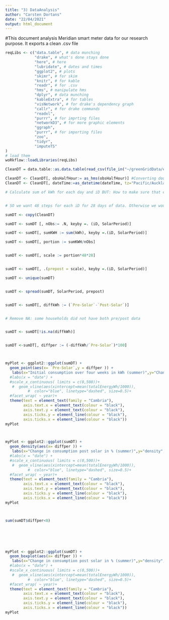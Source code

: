 ```yaml
---
title: "3) DataAnalysis"
author: "Carsten Dortans"
date: "22/04/2021"
output: html_document
---
```


#This document analysis Meridian smart meter data for our research purpose. It exports a clean .csv file

```r

reqLibs <- c("data.table", # data munching
             "drake", # what's done stays done
             "here", # here
             "lubridate", # dates and times
             "ggplot2", # plots
             "skimr", # for skim
             "knitr", # for kable
             "readr", # for .csv
             "hms", # manipulate hms
             "dplyr", # data munching
             "kableExtra", # for tables
             "visNetwork", # for drake's dependency graph
             "callr", # for drake commands
             "readxl",
             "purrr", # for imprting files
             "networkD3", # for more graphic elements
             "ggraph",
             "purrr", # for importing files
             "zoo",
             "tidyr",
             "imputeTS"
)
# load them
woRkflow::loadLibraries(reqLibs)

```


```r

CleanDT = data.table::as.data.table(read_csv(file_in("~/greenGridData/externalData//Meridian/2_Cleaned/cleanMeridian.csv"))) #Requires step 2: cleaning data 

CleanDT <- CleanDT[, obsHalfHour:= as_hms(obsHalfHour)] #Converting double() to time 
CleanDT <- CleanDT[, dateTime:=as_datetime(dateTime, tz="Pacific/Auckland")] #No UTC please.....

```

```r


# Calculate sum of kWh for each day and iD BUT: How to make sure that every day 48 values are considered? Do we need to impute data so that we have 48 obs for each day? What if a day is missing for an iD? 


# SO we want 48 steps for each iD for 28 days of data. Otherwise we wouldn't comapre apples with apples 

sumDT <- copy(CleanDT)

sumDT <- sumDT [, nObs:= .N, keyby =. (iD, SolarPeriod)]

sumDT <- sumDT[, sumKWH := sum(kWh), keyby =.(iD, SolarPeriod)]

sumDT <- sumDT[, portion := sumKWH/nObs]


sumDT <- sumDT[, scale := portion*48*28]


sumDT <- sumDT[, .(prepost = scale), keyby =.(iD, SolarPeriod)]

sumDT <- unique(sumDT)


sumDT <- spread(sumDT, SolarPeriod, prepost)


sumDT <- sumDT[, diffkWh := (`Pre-Solar`-`Post-Solar`)]


# Remove NA: some households did not have both pre/post data 


sumDT <- sumDT[!is.na(diffkWh)]


sumDT <-sumDT[, diffper := (-diffkWh/`Pre-Solar`)*100]



myPlot <- ggplot2::ggplot(sumDT) +
  geom_point(aes(x= `Pre-Solar`,y = diffper )) +
   labs(x="Initial consumption over four weeks in kWh (summer)",y="Change in consumption post solar in %",title="Initial consumption and post solar change (%)")+
  #labs(x = "date") +
  #scale_x_continuous( limits = c(0,500))+
   #  geom_vline(aes(xintercept=mean(totalEnergyWh/1000)),
          #  color="blue", linetype="dashed", size=0.5)+
  #facet_wrap( ~ year)+
  theme(text = element_text(family = "Cambria"),
        axis.text.x = element_text(colour = "black"),
        axis.text.y = element_text(colour = "black"),
        axis.ticks.y = element_line(colour = "black"),
        axis.ticks.x = element_line(colour = "black"))
myPlot



myPlot <- ggplot2::ggplot(sumDT) +
  geom_density(aes(x= diffper )) +
   labs(x="Change in consumption post solar in % (summer)",y="density",title="Density of post solar change (summer)")+
  #labs(x = "date") +
  #scale_x_continuous( limits = c(0,500))+
   #  geom_vline(aes(xintercept=mean(totalEnergyWh/1000)),
          #  color="blue", linetype="dashed", size=0.5)+
  #facet_wrap( ~ year)+
  theme(text = element_text(family = "Cambria"),
        axis.text.x = element_text(colour = "black"),
        axis.text.y = element_text(colour = "black"),
        axis.ticks.y = element_line(colour = "black"),
        axis.ticks.x = element_line(colour = "black"))
myPlot



sum(sumDT$diffper<0)






myPlot <- ggplot2::ggplot(sumDT) +
  geom_boxplot(aes(x= diffper )) +
   labs(x="Change in consumption post solar in % (summer)",y="density",title="Density of post solar change (summer)")+
  #labs(x = "date") +
  #scale_x_continuous( limits = c(0,500))+
   #  geom_vline(aes(xintercept=mean(totalEnergyWh/1000)),
          #  color="blue", linetype="dashed", size=0.5)+
  #facet_wrap( ~ year)+
  theme(text = element_text(family = "Cambria"),
        axis.text.x = element_text(colour = "black"),
        axis.text.y = element_text(colour = "black"),
        axis.ticks.y = element_line(colour = "black"),
        axis.ticks.x = element_line(colour = "black"))
myPlot


```
